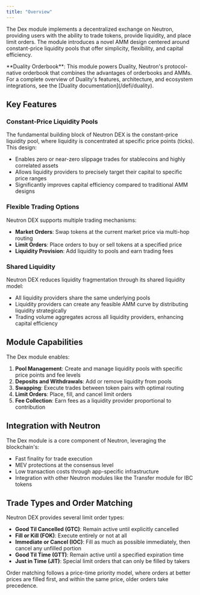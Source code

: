 ```yaml
---
title: "Overview"
---
```


The Dex module implements a decentralized exchange on Neutron, providing users with the ability to trade tokens, provide liquidity, and place limit orders. The module introduces a novel AMM design centered around constant-price liquidity pools that offer simplicity, flexibility, and capital efficiency.

<Info>
**Duality Orderbook**: This module powers Duality, Neutron's protocol-native orderbook that combines the advantages of orderbooks and AMMs. For a complete overview of Duality's features, architecture, and ecosystem integrations, see the [Duality documentation](/defi/duality).
</Info>

## Key Features

### Constant-Price Liquidity Pools

The fundamental building block of Neutron DEX is the constant-price liquidity pool, where liquidity is concentrated at specific price points (ticks). This design:

- Enables zero or near-zero slippage trades for stablecoins and highly correlated assets
- Allows liquidity providers to precisely target their capital to specific price ranges
- Significantly improves capital efficiency compared to traditional AMM designs

### Flexible Trading Options

Neutron DEX supports multiple trading mechanisms:

- **Market Orders**: Swap tokens at the current market price via multi-hop routing
- **Limit Orders**: Place orders to buy or sell tokens at a specified price
- **Liquidity Provision**: Add liquidity to pools and earn trading fees

### Shared Liquidity

Neutron DEX reduces liquidity fragmentation through its shared liquidity model:

- All liquidity providers share the same underlying pools
- Liquidity providers can create any feasible AMM curve by distributing liquidity strategically
- Trading volume aggregates across all liquidity providers, enhancing capital efficiency

## Module Capabilities

The Dex module enables:

1. **Pool Management**: Create and manage liquidity pools with specific price points and fee levels
2. **Deposits and Withdrawals**: Add or remove liquidity from pools
3. **Swapping**: Execute trades between token pairs with optimal routing
4. **Limit Orders**: Place, fill, and cancel limit orders
5. **Fee Collection**: Earn fees as a liquidity provider proportional to contribution

## Integration with Neutron

The Dex module is a core component of Neutron, leveraging the blockchain's:

- Fast finality for trade execution
- MEV protections at the consensus level
- Low transaction costs through app-specific infrastructure
- Integration with other Neutron modules like the Transfer module for IBC tokens

## Trade Types and Order Matching

Neutron DEX provides several limit order types:

- **Good Til Cancelled (GTC)**: Remain active until explicitly cancelled
- **Fill or Kill (FOK)**: Execute entirely or not at all
- **Immediate or Cancel (IOC)**: Fill as much as possible immediately, then cancel any unfilled portion
- **Good Til Time (GTT)**: Remain active until a specified expiration time
- **Just in Time (JIT)**: Special limit orders that can only be filled by takers

Order matching follows a price-time priority model, where orders at better prices are filled first, and within the same price, older orders take precedence. 